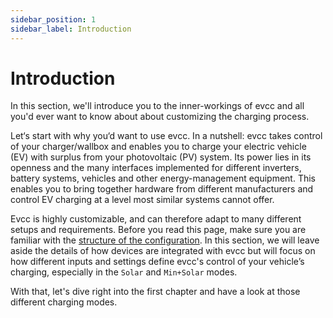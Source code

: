 ```yaml
---
sidebar_position: 1
sidebar_label: Introduction
---
```


# Introduction

In this section, we'll introduce you to the inner-workings of evcc and all you'd ever want to know about about customizing the charging process.

Let‘s start with why you‘d want to use evcc. In a nutshell: evcc takes control of your charger/wallbox and enables you to charge your electric vehicle (EV) with surplus from your photovoltaic (PV) system. Its power lies in its openness and the many interfaces implemented for different inverters, battery systems, vehicles and other energy-management equipment. This enables you to bring together hardware from different manufacturers and control EV charging at a level most similar systems cannot offer. 

Evcc is highly customizable, and can therefore adapt to many different setups and requirements. Before you read this page, make sure you are familiar with the [structure of the configuration](../reference/configuration/). In this section, we will leave aside the details of how devices are integrated with evcc but will focus on how different inputs and settings define evcc's control of your vehicle’s charging, especially in the `Solar` and `Min+Solar` modes. 

With that, let's dive right into the first chapter and have a look at those different charging modes.